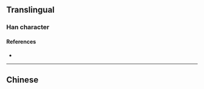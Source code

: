 {{character info/new}}
{{also|檣}}
==Translingual==

===Han character===
{{Han char|rn=75|rad=木|as=11|sn=15|four=|canj=DGCW|ids=⿰木啬}}

====References====
* {{Han ref|kx=0551.181|hdz=21275.090|uh=6A2F|ud=27183}}

----

==Chinese==
{{zh-see|檣}}